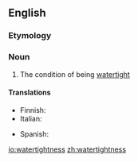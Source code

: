 ==English==

===Etymology===
{{suffix|watertight|ness}}

===Noun===
{{en-noun|-}}

# {{context|rare|lang=en}} The condition of being [[watertight]]

====Translations====
{{trans-top|condition of being watertight}}
* Finnish: {{t-|fi|vesitiiveys}}
* Italian: {{t+|it|impermeabilità|f}}
{{trans-mid}}
* Spanish: {{t-|es|estanquidad|f}}
{{trans-bottom}}

[[io:watertightness]]
[[zh:watertightness]]